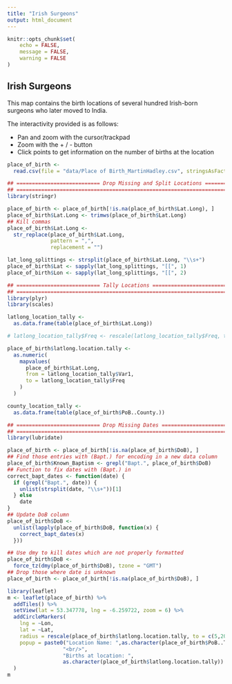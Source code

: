 ```yaml
---
title: "Irish Surgeons"
output: html_document
---
```


```r
knitr::opts_chunk$set(
	echo = FALSE,
	message = FALSE,
	warning = FALSE
)
```

## Irish Surgeons

This map contains the birth locations of several hundred Irish-born surgeons who later moved to India.

The interactivity provided is as follows:

- Pan and zoom with the cursor/trackpad
- Zoom with the + / - button
- Click points to get information on the number of births at the location

```r
place_of_birth <-
  read.csv(file = "data/Place of Birth_MartinHadley.csv", stringsAsFactors = FALSE)

## =========================== Drop Missing and Split Locations =================
## ==============================================================================
library(stringr)

place_of_birth <- place_of_birth[!is.na(place_of_birth$Lat.Long), ]
place_of_birth$Lat.Long <- trimws(place_of_birth$Lat.Long)
## Kill commas
place_of_birth$Lat.Long <-
  str_replace(place_of_birth$Lat.Long,
              pattern = ",",
              replacement = "")

lat_long_splittings <- strsplit(place_of_birth$Lat.Long, "\\s+")
place_of_birth$Lat <- sapply(lat_long_splittings, "[[", 1)
place_of_birth$Lon <- sapply(lat_long_splittings, "[[", 2)

## =========================== Tally Locations ==================================
## ==============================================================================
library(plyr)
library(scales)

latlong_location_tally <-
  as.data.frame(table(place_of_birth$Lat.Long))

# latlong_location_tally$Freq <- rescale(latlong_location_tally$Freq, to = c(5,20))

place_of_birth$latlong.location.tally <-
  as.numeric(
    mapvalues(
      place_of_birth$Lat.Long,
      from = latlong_location_tally$Var1,
      to = latlong_location_tally$Freq
    )
  )

county_location_tally <-
  as.data.frame(table(place_of_birth$PoB..County.))

## =========================== Drop Missing Dates ===============================
## ==============================================================================
library(lubridate)

place_of_birth <- place_of_birth[!is.na(place_of_birth$DoB), ]
## Find those entries with (Bapt.) for encoding in a new data column
place_of_birth$Known_Baptism <- grepl("Bapt.", place_of_birth$DoB)
## Function to fix dates with (Bapt.) in
correct_bapt_dates <- function(date) {
  if (grepl("Bapt.", date)) {
    unlist(strsplit(date, "\\s+"))[1]
  } else
    date
}
## Update DoB column
place_of_birth$DoB <-
  unlist(lapply(place_of_birth$DoB, function(x) {
    correct_bapt_dates(x)
  }))

## Use dmy to kill dates which are not properly formatted
place_of_birth$DoB <-
  force_tz(dmy(place_of_birth$DoB), tzone = "GMT")
## Drop those where date is unknown
place_of_birth <- place_of_birth[!is.na(place_of_birth$DoB), ]
```

```r
library(leaflet)
m <- leaflet(place_of_birth) %>%
  addTiles() %>%
  setView(lat = 53.347778, lng = -6.259722, zoom = 6) %>%
  addCircleMarkers(
    lng = ~Lon,
    lat = ~Lat,
    radius = rescale(place_of_birth$latlong.location.tally, to = c(5,20)),
    popup = paste0("Location Name: ",as.character(place_of_birth$PoB..Town.or.Parish.),
                  "<br/>",
                  "Births at location: ",
                  as.character(place_of_birth$latlong.location.tally))
  )
m
```

